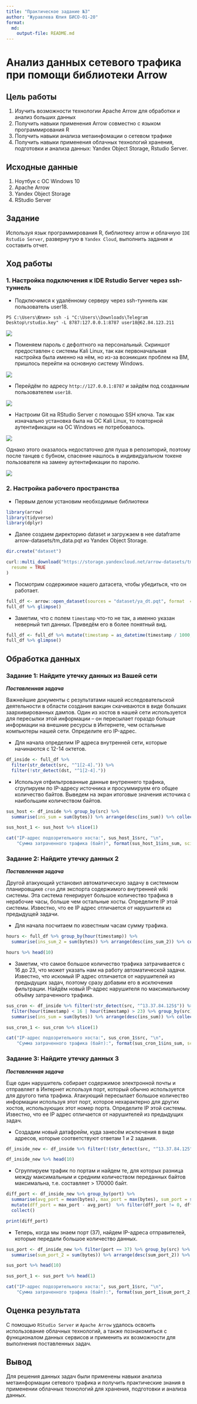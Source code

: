 ```yaml
---
title: "Практическое задание №3"
author: "Журавлева Юлия БИСО-01-20"
format:   
  md:
    output-file: README.md
---
```


# Анализ данных сетевого трафика при помощи библиотеки Arrow

## Цель работы

1. Изучить возможности технологии Apache Arrow для обработки и анализ больших данных
2. Получить навыки применения Arrow совместно с языком программирования R
3. Получить навыки анализа метаинфомации о сетевом трафике
4. Получить навыки применения облачных технологий хранения, подготовки и анализа данных: Yandex Object Storage, Rstudio Server.

## Исходные данные

1. Ноутбук с ОС Windows 10
2. Apache Arrow
3. Yandex Object Storage
4. RStudio Server

## Задание

Используя язык программирования R, библиотеку arrow и облачную `IDE Rstudio Server`, развернутую в `Yandex Cloud`, выполнить задания и составить отчет.

## Ход работы

### 1. Настройка подключения к IDE Rstudio Server через ssh-туннель

- Подключимся к удалённому серверу через ssh-туннель как пользователь user18. 

```{}
PS C:\Users\Юлия> ssh -i "C:\Users\\Downloads\Telegram Desktop\rstudio.key" -L 8787:127.0.0.1:8787 user18@62.84.123.211
```

![](screen/1.png)

- Поменяем пароль с дефолтного на персональный. Скриншот предоставлен с системы Kali Linux, так как первоначальная настройка была именно на нём, но из-за возникших проблем на ВМ, пришлось перейти на основную систему Windows.

![](screen/2.png)

- Перейдём по адресу `http://127.0.0.1:8787` и зайдём под созданным пользователем `user18`.

![](screen/3.png)

- Настроим Git на RStudio Server с помощью SSH ключа. Так как изначально установка была на ОС Kali Linux, то повторной аутентификации на ОС Windows не потребовалось. 

![](screen/4.png)

Однако этого оказалось недостаточно для пуша в репозиторий, поэтому после танцев с бубном, спасение нашлось в индивидуальном токене пользователя на замену аутентификации по паролю.

![](screen/5.png)

### 2. Настройка рабочего пространства

- Первым делом установим необходимые библиотеки

```r
library(arrow)
library(tidyverse)
library(dplyr)
```

- Далее создаем директорию dataset и загружаем в нее dataframe arrow-datasets/tm_data.pqt из Yandex Object Storage.

```r
dir.create("dataset")

curl::multi_download("https://storage.yandexcloud.net/arrow-datasets/tm_data.pqt", "dataset/ya_dt.pqt",
  resume = TRUE
)
```

- Посмотрим содержимое нашего датасета, чтобы убедиться, что он работает.

```r
full_df <- arrow::open_dataset(sources = "dataset/ya_dt.pqt", format  = "parquet")
full_df %>% glimpse()
```

- Заметим, что с полем `timestamp` что-то не так, а именно указан неверный тип данных. Приведём его в более понятный вид.

```r
full_df <- full_df %>% mutate(timestamp = as_datetime(timestamp / 1000, origin = "1970-01-01", tz = "UTC"))
full_df %>% glimpse()
```

## Обработка данных

### Задание 1: Найдите утечку данных из Вашей сети

***Поставленная задача***

Важнейшие документы с результатами нашей исследовательской деятельности в области создания вакцин скачиваются в виде больших заархивированных дампов. Один из хостов в нашей сети используется для пересылки этой информации – он пересылает гораздо больше информации на внешние ресурсы в Интернете, чем остальные компьютеры нашей сети. Определите его IP-адрес.

- Для начала определим IP адреса внутренней сети, которые начинаются с 12-14 октетов.

```r
df_inside <- full_df %>%
  filter(str_detect(src, "^1[2-4].")) %>%
  filter(!str_detect(dst, "^1[2-4]."))
```

- Используя отфильтрованные данные внутреннего трафика, сгрупируем по IP-адресу источника и просуммируем его общее количество байтов. Выведем на экран итоговые значения источика с наибольшим количеством байтов.

```r
sus_host <- df_inside %>% group_by(src) %>% 
  summarise(ins_sum = sum(bytes)) %>% arrange(desc(ins_sum)) %>% collect()

sus_host_1 <- sus_host %>% slice(1)

cat("IP-адрес подозрительного хоста:", sus_host_1$src, "\n", 
    "Сумма затраченного трафика (байт)", format(sus_host_1$ins_sum, scientific = FALSE))
```

### Задание 2: Найдите утечку данных 2

***Поставленная задача***

Другой атакующий установил автоматическую задачу в системном планировщике `cron` для экспорта содержимого внутренней wiki системы. Эта система генерирует большое количество трафика в нерабочие часы, больше чем остальные хосты. Определите IP этой системы. Известно, что ее IP адрес отличается от нарушителя из предыдущей задачи.

- Для начала посчитаем по известным часам сумму трафика.

```r
hours <- full_df %>% group_by(hour(timestamp)) %>%
  summarise(ins_sum_2 = sum(bytes)) %>% arrange(desc(ins_sum_2)) %>% collect()

hours %>% head(10)
```

- Заметим, что самое большое количество трафика затрачивается с 16 до 23, что может указать нам на работу автоматической задачи. Известно, что искомый IP адрес отличается от нарушителей из предыдущих задач, поэтому сразу добавим его в исключения фильтрации. Найдём новый IP-адрес нарушителя по максимальному объёму затраченного трафика.

```r
sus_cron <- df_inside %>% filter(!str_detect(src, "^13.37.84.125$")) %>%
  filter(hour(timestamp) < 16 | hour(timestamp) > 23) %>% group_by(src) %>%
  summarise(ins_sum = sum(bytes)) %>% arrange(desc(ins_sum)) %>% collect()

sus_cron_1 <- sus_cron %>% slice(1)

cat("IP-адрес подозрительного хоста:", sus_cron_1$src, "\n", 
    "Сумма затраченного трафика (байт):", format(sus_cron_1$ins_sum, scientific = FALSE))
```

### Задание 3: Найдите утечку данных 3

***Поставленная задача***

Еще один нарушитель собирает содержимое электронной почты и отправляет в Интернет используя порт, который обычно используется для другого типа трафика. Атакующий пересылает большое количество информации используя этот порт, которое нехарактерно для других хостов, использующих этот номер порта. Определите IP этой системы. Известно, что ее IP адрес отличается от нарушителей из предыдущих задач.

- Создадим новый датафрейм, куда занесём исключения в виде адресов, которые соответствуют ответам 1 и 2 задания. 

```r
df_inside_new <- df_inside %>% filter(!(str_detect(src, "^13.37.84.125") | str_detect(src, "^12.55.77.96"))) %>% collect()

df_inside_new %>% head(10)
```

- Сгруппируем трафик по портам и найдем те, для которых разница между максимальным и средним количеством переданных байтов максимальна, т.е. составляет > 170000 байт.

```r
diff_port <- df_inside_new %>% group_by(port) %>% 
  summarise(avg_port = mean(bytes), max_port = max(bytes), sum_port = sum(bytes)) %>% 
  mutate(dff_port = max_port - avg_port)  %>% filter(dff_port != 0, dff_port > 170000) %>%
  collect()

print(diff_port)
```

- Теперь, когда мы знаем порт (37), найдем IP-адреса отправителей, которые передали большое количество данных.

```r
sus_port <- df_inside_new %>% filter(port == 37) %>% group_by(src) %>%
  summarise(sum_port_2 = sum(bytes)) %>% arrange(desc(sum_port_2)) %>% collect()

sus_port %>% head(10)

sus_port_1 <- sus_port %>% head(1)

cat("IP-адрес подозрительного хоста:", sus_port_1$src, "\n", 
    "Сумма затраченного трафика (байт):", format(sus_port_1$sum_port_2, scientific = FALSE))

```

## Оценка результата

С помощью `RStudio Server` и `Apache Arrow` удалось освоить использование облачных технологий, а также познакомиться с функционалом данных сервисов и применить их возможности для выполнения поставленных задач. 

## Вывод

Для решения данных задач были применены навыки анализа метаинформации сетевого трафика и получить практические знания в применении облачных технологий для хранения, подготовки и анализа данных. 